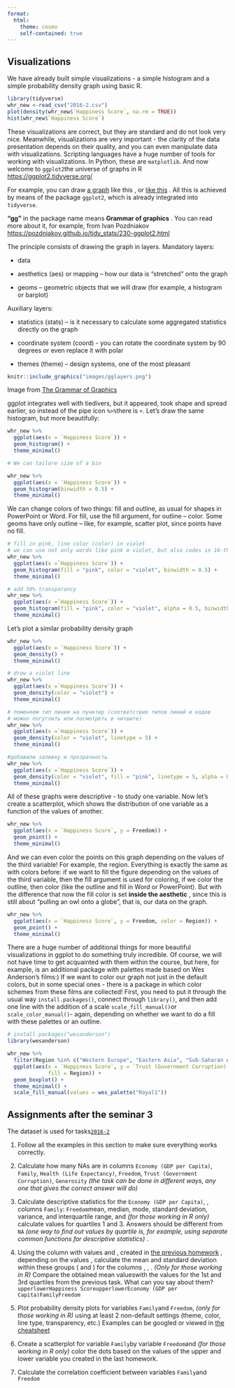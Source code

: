 ```yaml
---
format:
  html:
    theme: cosmo
    self-contained: true
---
```


## Visualizations

We have already built simple visualizations - a simple histogram and a simple probability density graph using basic R.

```r
library(tidyverse)
whr_new <-read_csv("2016-2.csv")
plot(density(whr_new$`Happiness Score`, na.rm = TRUE))
hist(whr_new$`Happiness Score`)
```

These visualizations are correct, but they are standard and do not look very nice. Meanwhile, visualizations are very important - the clarity of the data presentation depends on their quality, and you can even manipulate data with visualizations. Scripting languages ​​have a huge number of tools for working with visualizations. In Python, these are `matplotlib`. And now welcome to `ggplot2`the universe of graphs in R <https://ggplot2.tidyverse.org/>

For example, you can draw [a graph](https://www.google.com/url?sa=i&url=https%3A%2F%2Fadrienne-marshall.github.io%2Fggplot2_workshop%2F&psig=AOvVaw1y2l2bObt_HK2KcP7m_73h&ust=1676402334991000&source=images&cd=vfe&ved=0CBAQjRxqFwoTCNihzL-bk_0CFQAAAAAdAAAAABAJ) like this , or [like this](https://edaoud.com/assets/img/articles/maps-ggplot2/map_1.png) . All this is achieved by means of the package `ggplot2`, which is already integrated into `tidyverse`.

**“gg”** in the package name means **Grammar of graphics** . You can read more about it, for example, from Ivan Pozdniakov <https://pozdniakov.github.io/tidy_stats/230-ggplot2.html>

The principle consists of drawing the graph in layers. Mandatory layers:

-   data

-   aesthetics (aes) or mapping – how our data is “stretched” onto the graph

-   geoms – geometric objects that we will draw (for example, a histogram or barplot)

Auxiliary layers:

-   statistics (stats) – is it necessary to calculate some aggregated statistics directly on the graph

-   coordinate system (coord) - you can rotate the coordinate system by 90 degrees or even replace it with polar

-   themes (theme) – design systems, one of the most pleasant

<p align="center"> 
```r
knitr::include_graphics("images/gglayers.png")
```
Image from [The Grammar of Graphics](https://link.springer.com/book/10.1007/0-387-28695-0)

ggplot integrates well with tiedivers, but it appeared, took shape and spread earlier, so instead of the pipe icon `%>%`there is `+`. Let's draw the same histogram, but more beautifully:

```r
whr_new %>% 
  ggplot(aes(x = `Happiness Score`)) +
  geom_histogram() +
  theme_minimal()

# We can tailore size of a bin

whr_new %>% 
  ggplot(aes(x = `Happiness Score`)) +
  geom_histogram(binwidth = 0.5) +
  theme_minimal()
```

We can change colors of two things: fill and outline, as usual for shapes in PowerPoint or Word. For fill, use the fill argument, for outline – color. Some geoms have only outline – like, for example, scatter plot, since points have no fill.

```r
# fill in pink, line color (color) in violet
# we can use not only words like pink и violet, but also codes in 16-th system, like "#355C7D"
whr_new %>%
  ggplot(aes(x =`Happiness Score`)) +
  geom_histogram(fill = "pink", color = "violet", binwidth = 0.5) +
  theme_minimal()

# add 50% transparancy
whr_new %>%
  ggplot(aes(x =`Happiness Score`)) +
  geom_histogram(fill = "pink", color = "violet", alpha = 0.5, binwidth = 0.5) +
  theme_minimal()
```

Let's plot a similar probability density graph
```r
whr_new %>% 
  ggplot(aes(x = `Happiness Score`)) +
  geom_density() +
  theme_minimal()

# drow a violet line
whr_new %>%
  ggplot(aes(x =`Happiness Score`)) +
  geom_density(color = "violet") +
  theme_minimal()

# поменяем тип линии на пунктир (соответствие типов линий и кодов
# можно погуглить или посмотреть в читшите)
whr_new %>%
  ggplot(aes(x =`Happiness Score`)) +
  geom_density(color = "violet", linetype = 5) +
  theme_minimal()

#добавили заливку и прозрачность
whr_new %>%
  ggplot(aes(x =`Happiness Score`)) +
  geom_density(color = "violet", fill = "pink", linetype = 5, alpha = 0.5) +
  theme_minimal()
```

All of these graphs were descriptive - to study one variable. Now let's create a scatterplot, which shows the distribution of one variable as a function of the values ​​of another.

```r
whr_new %>%
  ggplot(aes(x = `Happiness Score`, y = Freedom)) +
  geom_point() +
  theme_minimal()
```

And we can even color the points on this graph depending on the values ​​of the third variable! For example, the region. Everything is exactly the same as with colors before: if we want to fill the figure depending on the values ​​of the third variable, then the fill argument is used for coloring, if we color the outline, then color (like the outline and fill in Word or PowerPoint). But with the difference that now the fill color is set **inside the aesthetic** , since this is still about “pulling an owl onto a globe”, that is, our data on the graph.

```r
whr_new %>%
  ggplot(aes(x = `Happiness Score`, y = Freedom, color = Region)) +
  geom_point() +
  theme_minimal()
```

There are a huge number of additional things for more beautiful visualizations in ggplot to do something truly incredible. Of course, we will not have time to get acquainted with them within the course, but here, for example, is an additional package with palettes made based on Wes Anderson's films:) If we want to color our graph not just in the default colors, but in some special ones - there is a package in which color schemes from these films are collected! First, you need to put it through the usual way `install.packages()`, connect through `library()`, and then add one line with the addition of a scale `scale_fill_manual()`or `scale_color_manual()`- again, depending on whether we want to do a fill with these palettes or an outline.

```r
# install.packages("wesanderson")
library(wesanderson)

whr_new %>% 
  filter(Region %in% c("Western Europe", "Eastern Asia", "Sub-Saharan Africa")) %>% #здесь я фильтрую часть строк, входящих только в три региона, чтобы на графике были только три цвета и не было цветового взрыва, так как регионов в данных много
  ggplot(aes(x = `Happiness Score`, y = `Trust (Government Corruption)`,
             fill = Region)) +
  geom_boxplot() +
  theme_minimal() +
  scale_fill_manual(values = wes_palette("Royal1"))
```

## Assignments after the seminar 3 {#tasks_sem3}

The dataset is used for tasks[`2016-2`](https://raw.githubusercontent.com/elenary/StatsForDA/main/2016-2.csv)

1.  Follow all the examples in this section to make sure everything works correctly.

2.  Calculate how many NAs are in columns `Economy (GDP per Capita)`, `Family`, `Health (Life Expectancy)`, `Freedom`, `Trust (Government Corruption)`, `Generosity` *(the task can be done in different ways, any one that gives the correct answer will do)*

3.  Calculate descriptive statistics for the `Economy (GDP per Capita)`, , columns `Family`: `Freedom`mean, median, mode, standard deviation, variance, and interquartile range, and *(for those working in R only)* calculate values ​​for quartiles 1 and 3. Answers should be different from `NA` *(one way to find out values ​​by quartile is, for example, using separate common functions for descriptive statistics)* .

4.  Using the column with values ​​and , created in [the previous homework](https://elenary.github.io/StatsForDA/R_analysis.html#tasks_sem3) , depending on the values ​​, calculate the mean and standard deviation within these groups ( and ) for the columns , , . *(Only for those working in R)* Compare the obtained mean values ​​with the values ​​for the 1st and 3rd quartiles from the previous task. What can you say about them?`upperlowerHappiness ScoreupperlowerEconomy (GDP per Capita)FamilyFreedom`

5.  Plot probability density plots for variables `Family`and `Freedom`, *(only for those working in R)* using at least 2 non-default settings (theme, color, line type, transparency, etc.) Examples can be googled or viewed in [the cheatsheet](https://github.com/rstudio/cheatsheets/blob/main/data-visualization.pdf)

6.  Create a scatterplot for variable `Family`by variable `Freedom`and *(for those working in R only)* color the dots based on the values ​​of the upper and lower variable you created in the last homework.

7.  Calculate the correlation coefficient between variables `Family`and `Freedom`
